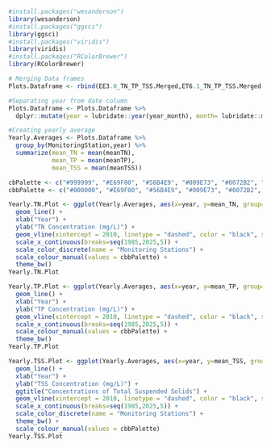 ``` r
#install.packages("wesanderson")
library(wesanderson)
#install.packages("ggsci")
library(ggsci)
#install.packages("viridis")
library(viridis)
#install.packages("RColorBrewer")
library(RColorBrewer)

# Merging Data frames
Plots.Dataframe <- rbind(EE3.0_TN_TP_TSS.Merged,ET6.1_TN_TP_TSS.Merged,ET6.2_TN_TP_TSS.Merged,ET7.1_TN_TP_TSS.Merged,ET8.1_TN_TP_TSS.Merged,ET9.1_TN_TP_TSS.Merged,ET10.1_TN_TP_TSS.Merged)

#Separating year from date column
Plots.Dataframe <- Plots.Dataframe %>% 
  dplyr::mutate(year = lubridate::year(year_month), month= lubridate::month(year_month), day = lubridate::day(year_month))

#Creating yearly average
Yearly.Averages <- Plots.Dataframe %>%
  group_by(MonitoringStation,year) %>%
  summarize(mean_TN = mean(meanTN),
            mean_TP = mean(meanTP),
            mean_TSS = mean(meanTSS))
```

```r
cbPalette <- c("#999999", "#E69F00", "#56B4E9", "#009E73", "#0072B2", "#D55E00", "#CC79A7")
cbbPalette <- c("#000000", "#E69F00", "#56B4E9", "#009E73", "#0072B2", "#D55E00", "#CC79A7")

Yearly.TN.Plot <- ggplot(Yearly.Averages, aes(x=year, y=mean_TN, group=MonitoringStation, color=MonitoringStation)) +
  geom_line() +
  xlab("Year") +
  ylab("TN Concentration (mg/L)") + 
  geom_vline(xintercept = 2010, linetype = "dashed", color = "black", size = 1) +
  scale_x_continuous(breaks=seq(1985,2025,5)) +
  scale_color_discrete(name = "Monitoring Stations") + 
  scale_colour_manual(values = cbbPalette) +
  theme_bw() 
Yearly.TN.Plot

Yearly.TP.Plot <- ggplot(Yearly.Averages, aes(x=year, y=mean_TP, group=MonitoringStation, color=MonitoringStation)) +
  geom_line() +
  xlab("Year") +
  ylab("TP Concentration (mg/L)") + 
  geom_vline(xintercept = 2010, linetype = "dashed", color = "black", size = 1) +
  scale_x_continuous(breaks=seq(1985,2025,5)) +
  scale_colour_manual(values = cbbPalette) +
  theme_bw()
Yearly.TP.Plot

Yearly.TSS.Plot <- ggplot(Yearly.Averages, aes(x=year, y=mean_TSS, group=MonitoringStation, color=MonitoringStation)) +
  geom_line() +
  xlab("Year") +
  ylab("TSS Concentration (mg/L)") + 
  ggtitle("Concentrations of Total Suspended Solids") +
  geom_vline(xintercept = 2010, linetype = "dashed", color = "black", size = 1) +
  scale_x_continuous(breaks=seq(1985,2025,5)) +
  scale_color_discrete(name = "Monitoring Stations") +
  theme_bw() +
  scale_colour_manual(values = cbbPalette)
Yearly.TSS.Plot
```